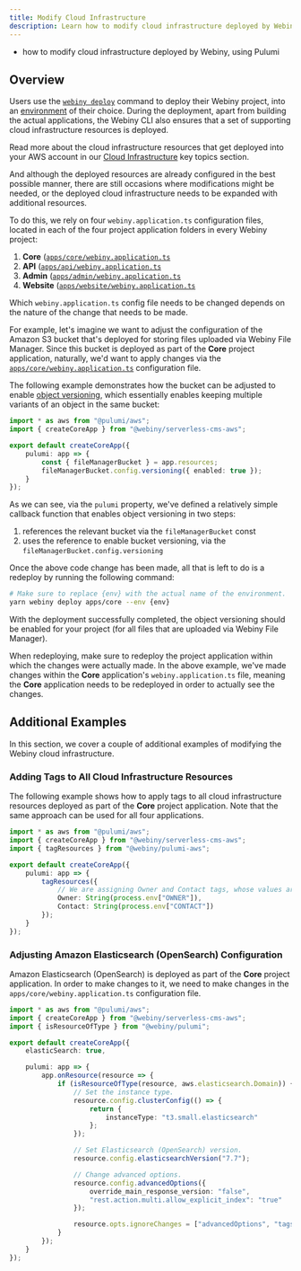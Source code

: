 ```yaml
---
title: Modify Cloud Infrastructure
description: Learn how to modify cloud infrastructure deployed by Webiny, using Pulumi.
---
```



<Alert type="success" title="What you’ll learn">

- how to modify cloud infrastructure deployed by Webiny, using Pulumi

</Alert>

## Overview

Users use the [`webiny deploy`](/docs/{version}/core-development-concepts/basics/project-deployment) command to deploy their Webiny project, into an [environment](/docs/{version}//core-development-concepts/basics/project-deployment#environments) of their choice. During the deployment, apart from building the actual applications, the Webiny CLI also ensures that a set of supporting cloud infrastructure resources is deployed. 

<Alert type="info">

Read more about the cloud infrastructure resources that get deployed into your AWS account in our [Cloud Infrastructure](../../architecture/introduction) key topics section.

</Alert>

And although the deployed resources are already configured in the best possible manner, there are still occasions where modifications might be needed, or the deployed cloud infrastructure needs to be expanded with additional resources. 

To do this, we rely on four `webiny.application.ts` configuration files, located in each of the four project application folders in every Webiny project:

1. **Core** ([`apps/core/webiny.application.ts`](https://github.com/webiny/webiny-js/blob/v5.29.0/packages/cwp-template-aws/template/ddb/apps/core/webiny.application.ts)
2. **API** ([`apps/api/webiny.application.ts`](https://github.com/webiny/webiny-js/blob/v5.29.0/packages/cwp-template-aws/template/ddb/apps/api/webiny.application.ts)
3. **Admin** ([`apps/admin/webiny.application.ts`](https://github.com/webiny/webiny-js/blob/v5.29.0/packages/cwp-template-aws/template/common/apps/admin/webiny.application.ts)
4. **Website** ([`apps/website/webiny.application.ts`](https://github.com/webiny/webiny-js/blob/v5.29.0/packages/cwp-template-aws/template/common/apps/website/webiny.application.ts)

Which `webiny.application.ts` config file needs to be changed depends on the nature of the change that needs to be made.

For example, let's imagine we want to adjust the configuration of the Amazon S3 bucket that's deployed for storing files uploaded via Webiny File Manager. Since this bucket is deployed as part of the **Core** project application, naturally, we'd want to apply changes via the [`apps/core/webiny.application.ts`](https://github.com/webiny/webiny-js/blob/v5.29.0/packages/cwp-template-aws/template/ddb/apps/core/webiny.application.ts) configuration file. 

The following example demonstrates how the bucket can be adjusted to enable [object versioning](https://docs.aws.amazon.com/AmazonS3/latest/userguide/Versioning.html), which essentially enables  keeping multiple variants of an object in the same bucket:


```ts apps/core/webiny.application.ts
import * as aws from "@pulumi/aws";
import { createCoreApp } from "@webiny/serverless-cms-aws";

export default createCoreApp({
    pulumi: app => {
        const { fileManagerBucket } = app.resources;
        fileManagerBucket.config.versioning({ enabled: true });
    }
});
``` 

As we can see, via the `pulumi` property, we've defined a relatively simple callback function that enables object versioning in two steps:
1. references the relevant bucket via the `fileManagerBucket` const
2. uses the reference to enable bucket versioning, via the `fileManagerBucket.config.versioning`

Once the above code change has been made, all that is left to do is a redeploy by running the following command:

```bash
# Make sure to replace {env} with the actual name of the environment.
yarn webiny deploy apps/core --env {env}
```       

With the deployment successfully completed, the object versioning should be enabled for your project (for all files that are uploaded via Webiny File Manager).

<Alert type="info">

When redeploying, make sure to redeploy the project application within which the changes were actually made. In the above example, we've made changes within the **Core** application's `webiny.application.ts` file, meaning the **Core** application needs to be redeployed in order to actually see the changes. 

</Alert> 

## Additional Examples

In this section, we cover a couple of additional examples of modifying the Webiny cloud infrastructure.

### Adding Tags to All Cloud Infrastructure Resources

The following example shows how to apply tags to all cloud infrastructure resources deployed as part of the **Core** project application. Note that the same approach can be used for all four applications.

```ts apps/core/webiny.application.ts
import * as aws from "@pulumi/aws";
import { createCoreApp } from "@webiny/serverless-cms-aws";
import { tagResources } from "@webiny/pulumi-aws";

export default createCoreApp({
    pulumi: app => {
        tagResources({
            // We are assigning Owner and Contact tags, whose values are read from environment variables. 
            Owner: String(process.env["OWNER"]),
            Contact: String(process.env["CONTACT"])
        });
    }
});
```

### Adjusting Amazon Elasticsearch (OpenSearch) Configuration

Amazon Elasticsearch (OpenSearch) is deployed as part of the **Core** project application. In order to make changes to it, we need to make changes in the `apps/core/webiny.application.ts` configuration file.

```ts apps/core/webiny.application.ts
import * as aws from "@pulumi/aws";
import { createCoreApp } from "@webiny/serverless-cms-aws";
import { isResourceOfType } from "@webiny/pulumi";

export default createCoreApp({
    elasticSearch: true,

    pulumi: app => {
        app.onResource(resource => {
            if (isResourceOfType(resource, aws.elasticsearch.Domain)) {
                // Set the instance type.
                resource.config.clusterConfig(() => {
                    return {
                        instanceType: "t3.small.elasticsearch"
                    };
                });

                // Set Elasticsearch (OpenSearch) version.
                resource.config.elasticsearchVersion("7.7");

                // Change advanced options.
                resource.config.advancedOptions({
                    override_main_response_version: "false",
                    "rest.action.multi.allow_explicit_index": "true"
                });

                resource.opts.ignoreChanges = ["advancedOptions", "tags"];
            }
        });
    }
});
```
